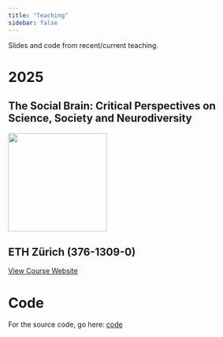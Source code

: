 ```yaml
---
title: "Teaching"
sidebar: false
---
```


Slides and code from recent/current teaching.

# 2025

## The Social Brain: Critical Perspectives on Science, Society and Neurodiversity

::: {.grid}

::: {.g-col-6 .d-flex .justify-content-center .align-items-center}
![](img/tsb_hex.png){width="200px"}
:::

::: {.g-col-6 .d-flex .flex-column .justify-content-center}
## ETH Zürich (376-1309-0)

[View Course Website](https://rich-ramsey.github.io/tsb/){.btn .btn-primary .mt-3}
:::

:::


# Code

For the source code, go here: [code](https://github.com/rich-ramsey/teaching_example)
